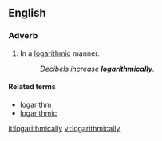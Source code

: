 ==English==

===Adverb===
{{en-adv|-}}

# In a [[logarithmic]] manner.
#:''Decibels increase '''logarithmically'''.''

====Related terms====
* [[logarithm]]
* [[logarithmic]]

{{anagrams:en/aacghiilllmorty}}
[[it:logarithmically]]
[[vi:logarithmically]]